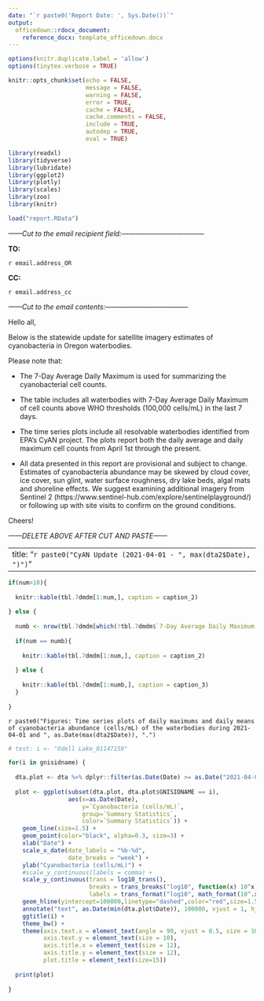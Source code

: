 ```yaml
---
date: "`r paste0('Report Date: ', Sys.Date())`"
output: 
  officedown::rdocx_document:
    reference_docx: template_officedown.docx
---
```


```r
options(knitr.duplicate.label = 'allow')
options(tinytex.verbose = TRUE)

knitr::opts_chunk$set(echo = FALSE,
                      message = FALSE,
                      warning = FALSE,
                      error = TRUE,
                      cache = FALSE,
                      cache.comments = FALSE,
                      include = TRUE,
                      autodep = TRUE,
                      eval = TRUE)

library(readxl)
library(tidyverse)
library(lubridate)
library(ggplot2)
library(plotly)
library(scales)
library(zoo)
library(knitr)

load("report.RData")

```

*------Cut to the email recipient field:------------------------------------*

**TO:**

`r email.address_OR`

**CC:**

`r email.address_cc`

*------Cut to the email contents:------------------------------------*

Hello all,

Below is the statewide update for satellite imagery estimates of cyanobacteria in Oregon waterbodies.  

Please note that:

*   The 7-Day Average Daily Maximum is used for summarizing the cyanobacterial cell counts.       

*   The table includes all waterbodies with 7-Day Average Daily Maximum of cell counts above WHO thresholds (100,000 cells/mL) in the last 7 days.        

*   The time series plots include all resolvable waterbodies identified from EPA’s CyAN project. The plots report both the daily average and daily maximum cell counts from April 1st through the present.       

*   All data presented in this report are provisional and subject to change. Estimates of cyanobacteria abundance may be skewed by cloud cover, ice cover, sun glint, water surface roughness, dry lake beds, algal mats and shoreline effects. We suggest examining additional imagery from Sentinel 2 (https://www.sentinel-hub.com/explore/sentinelplayground/) or following up with site visits to confirm on the ground conditions.       

Cheers!

*------DELETE ABOVE AFTER CUT AND PASTE------*

---
title: "`r paste0("CyAN Update (2021-04-01 - ", max(dta2$Date), ")")`"
---

<!---BLOCK_LANDSCAPE_START--->

```r

if(num>10){
  
  knitr::kable(tbl.7dmdm[1:num,], caption = caption_2)
  
} else {
  
  numb <- nrow(tbl.7dmdm[which(!tbl.7dmdm$`7-Day Average Daily Maximum (cells/mL)` == "Non-detect"),])
  
  if(num == numb){
    
    knitr::kable(tbl.7dmdm[1:num,], caption = caption_2)
    
  } else {
    
    knitr::kable(tbl.7dmdm[1:numb,], caption = caption_3)
  }
  
}

```

`r paste0("Figures: Time series plots of daily maximums and daily means of cyanobacteria abundance (cells/mL) of the waterbodies during 2021-04-01 and ", as.Date(max(dta2$Date)), ".")`

```r

# test: i <- "Odell Lake_01147159"

for(i in gnisidname) {
  
  dta.plot <- dta %>% dplyr::filter(as.Date(Date) >= as.Date("2021-04-01"))
  
  plot <- ggplot(subset(dta.plot, dta.plot$GNISIDNAME == i),
                 aes(x=as.Date(Date), 
                     y=`Cyanobacteria (cells/mL)`,
                     group=`Summary Statistics`,
                     color=`Summary Statistics`)) +
    geom_line(size=1.5) +
    geom_point(color="black", alpha=0.3, size=3) +
    xlab("Date") +
    scale_x_date(date_labels = "%b-%d",
                 date_breaks = "week") +
    ylab("Cyanobacteria (cells/mL)") +
    #scale_y_continuous(labels = comma) +
    scale_y_continuous(trans = log10_trans(),
                       breaks = trans_breaks("log10", function(x) 10^x),
                       labels = trans_format("log10", math_format(10^.x))) +
    geom_hline(yintercept=100000,linetype="dashed",color="red",size=1.5) +
    annotate("text", as.Date(min(dta.plot$Date)), 100000, vjust = 1, hjust = 0,  label = "WHO Guideline") +
    ggtitle(i) +
    theme_bw() +
    theme(axis.text.x = element_text(angle = 90, vjust = 0.5, size = 10),
          axis.text.y = element_text(size = 10),
          axis.title.x = element_text(size = 12),
          axis.title.y = element_text(size = 12),
          plot.title = element_text(size=15))
  
  print(plot)
  
}

```

<!---BLOCK_LANDSCAPE_STOP--->

